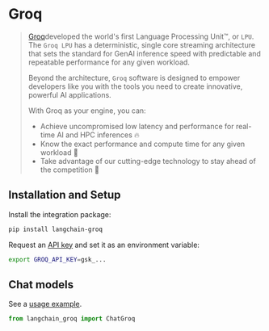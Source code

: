 # Groq

>[Groq](https://groq.com)developed the world's first Language Processing Unit™, or `LPU`. 
> The `Groq LPU` has a deterministic, single core streaming architecture that sets the standard 
> for GenAI inference speed with predictable and repeatable performance for any given workload.
>
>Beyond the architecture, `Groq` software is designed to empower developers like you with 
> the tools you need to create innovative, powerful AI applications. 
> 
>With Groq as your engine, you can:
>* Achieve uncompromised low latency and performance for real-time AI and HPC inferences 🔥
>* Know the exact performance and compute time for any given workload 🔮
>* Take advantage of our cutting-edge technology to stay ahead of the competition 💪


## Installation and Setup

Install the integration package:

```bash
pip install langchain-groq
```

Request an [API key](https://console.groq.com/login?utm_source=langchain&utm_content=provider_page) and set it as an environment variable:

```bash
export GROQ_API_KEY=gsk_...
```

## Chat models

See a [usage example](/docs/integrations/chat/groq).

```python
from langchain_groq import ChatGroq
```
